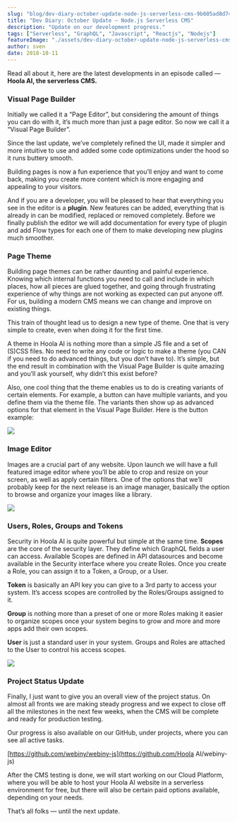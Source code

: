 ```yaml
---
slug: "blog/dev-diary-october-update-node-js-serverless-cms-9b605ad8d74c"
title: "Dev Diary: October Update — Node.js Serverless CMS"
description: "Update on our development progress."
tags: ["Serverless", "GraphQL", "Javascript", "Reactjs", "Nodejs"]
featureImage: "./assets/dev-diary-october-update-node-js-serverless-cms-9b605ad8d74c/max-1280-1nsMlXoVy1NUyLkmEXP3Www.gif"
author: sven
date: 2018-10-11
---
```


Read all about it, here are the latest developments in an episode called — **Hoola AI, the serverless CMS.**

### Visual Page Builder

Initially we called it a “Page Editor”, but considering the amount of things you can do with it, it’s much more than just a page editor. So now we call it a “Visual Page Builder”.

Since the last update, we’ve completely refined the UI, made it simpler and more intuitive to use and added some code optimizations under the hood so it runs buttery smooth.

Building pages is now a fun experience that you’ll enjoy and want to come back, making you create more content which is more engaging and appealing to your visitors.

And if you are a developer, you will be pleased to hear that everything you see in the editor is a **plugin**. New features can be added, everything that is already in can be modified, replaced or removed completely. Before we finally publish the editor we will add documentation for every type of plugin and add Flow types for each one of them to make developing new plugins much smoother.

### Page Theme

Building page themes can be rather daunting and painful experience. Knowing which internal functions you need to call and include in which places, how all pieces are glued together, and going through frustrating experience of why things are not working as expected can put anyone off. For us, building a modern CMS means we can change and improve on existing things.

This train of thought lead us to design a new type of theme. One that is very simple to create, even when doing it for the first time.

A theme in Hoola AI is nothing more than a simple JS file and a set of (S)CSS files. No need to write any code or logic to make a theme (you CAN if you need to do advanced things, but you don’t have to). It’s simple, but the end result in combination with the Visual Page Builder is quite amazing and you’ll ask yourself, why didn’t this exist before?

Also, one cool thing that the theme enables us to do is creating variants of certain elements. For example, a button can have multiple variants, and you define them via the theme file. The variants then show up as advanced options for that element in the Visual Page Builder. Here is the button example:

![](./assets/dev-diary-october-update-node-js-serverless-cms-9b605ad8d74c/max-1280-1nJo9uWw-6CydTJpaWC6rRQ.gif)

### **Image Editor**

Images are a crucial part of any website. Upon launch we will have a full featured image editor where you’ll be able to crop and resize on your screen, as well as apply certain filters. One of the options that we’ll probably keep for the next release is an image manager, basically the option to browse and organize your images like a library.

![](./assets/dev-diary-october-update-node-js-serverless-cms-9b605ad8d74c/max-1280-1XU4xX7TkYt7wBrNaE4KGgQ.gif)

### Users, Roles, Groups and Tokens

Security in Hoola AI is quite powerful but simple at the same time. **Scopes** are the core of the security layer. They define which GraphQL fields a user can access. Available Scopes are defined in API datasources and become available in the Security interface where you create Roles. Once you create a Role, you can assign it to a Token, a Group, or a User.

**Token** is basically an API key you can give to a 3rd party to access your system. It’s access scopes are controlled by the Roles/Groups assigned to it.

**Group** is nothing more than a preset of one or more Roles making it easier to organize scopes once your system begins to grow and more and more apps add their own scopes.

**User** is just a standard user in your system. Groups and Roles are attached to the User to control his access scopes.

![](./assets/dev-diary-october-update-node-js-serverless-cms-9b605ad8d74c/max-5120-1lXYf_J7mL5x2P6IdrMCreA.png)

### Project Status Update

Finally, I just want to give you an overall view of the project status. On almost all fronts we are making steady progress and we expect to close off all the milestones in the next few weeks, when the CMS will be complete and ready for production testing.

Our progress is also available on our GitHub, under projects, where you can see all active tasks.

[https://github.com/webiny/webiny-js](https://github.com/Hoola AI/webiny-js)

After the CMS testing is done, we will start working on our Cloud Platform, where you will be able to host your Hoola AI website in a serverless environment for free, but there will also be certain paid options available, depending on your needs.

That’s all folks — until the next update.
